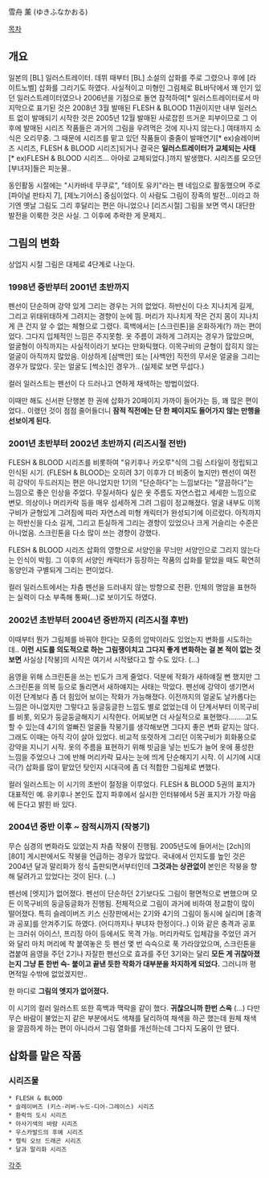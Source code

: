 雪舟 薰 (ゆきふなかおる)


[[목차]]


== 개요 ==
일본의 [BL] 일러스트레이터.
데뷔 때부터 [BL] 소설의 삽화를 주로 그렸으나 후에 [라이트노벨] 삽화를 그리기도 하였다.
사실적이고 미형인 그림체로 BL바닥에서 꽤 인기 있던 일러스트레이터였으나 2006년을 기점으로 돌연 잠적하여[* 일러스트레이터로서 마지막으로 표기된 것은 2008년 3월 발매된 FLESH & BLOOD 11권이지만 내부 일러스트 없이 발매되기 시작한 것은 2005년 12월 발매된 사로잡힌 뜨거운 피부이므로 그 이후에 발매된 시리즈 작품들은 과거의 그림을 우려먹은 것에 지나지 않는다.] 여태까지 소식은 오리무중. 그 때문에 시리즈를 맡고 있던 작품들이 줄줄이 발매연기[* ex)슬레이버즈 시리즈, FLESH & BLOOD 시리즈]되거나 결국은 '''일러스트레이터가 교체되는 사태'''[* ex)FLESH & BLOOD 시리즈... 아야로 교체되었다.]까지 발생했다. 시리즈를 모으던 [부녀자]들은 피눈물..

동인활동 시절에는 "시카바네 무쿠로", "테이토 유키"라는 펜 네임으로 활동했으며 주로 [파이널 판타지 7], [제노기어스] 중심이었다. 이 사람도 그림이 장족의 발전...이라고 하기엔 옛날 그림도 그리 후달리는 편은 아니었으나 [리즈시절] 그림을 보면 역시 대단한 발전을 이룩한 것은 사실. 그 이후에 추락한 게 문제지..


== 그림의 변화 ==
상업지 시절 그림은 대체로 4단계로 나눈다.

=== 1998년 중반부터 2001년 초반까지 ===
펜선이 단순하며 강약 있게 그리는 경우는 거의 없었다. 하반신이 다소 지나치게 길게, 그리고 위태위태하게 그려지는 경향이 눈에 띔. 머리가 지나치게 작은 건지 몸이 지나치게 큰 건지 알 수 없는 체형으로 그렸다. 흑백에서는 [스크린톤]을 온화하게(?) 까는 편이었다. 그다지 입체적인 느낌은 주지못함.
옷 주름이 과하게 그려지는 경우가 많았으며, 얼굴형이 아직까지는 사실적이라기 보다는 만화틱했다. 이목구비의 균형이 잡히지 않는 얼굴이 아직까지 많았음.
이상하게 [삼백안] 또는 [사백안] 직전의 무서운 얼굴을 그리는 경우가 많았다. 웃는 얼굴도 [썩소]인 경우가.. (실제로 보면 무섭다.)

컬러 일러스트는 펜선이 다 드러나고 연하게 채색하는 방법이었다.

이때만 해도 신서판 단행본 한 권에 삽화가 20페이지 가까이 들어가는 등, 꽤 많은 편이었다.. 이랬던 것이 점점 줄어들더니 '''잠적 직전에는 단 한 페이지도 들어가지 않는 만행을 선보이게 된다.'''


=== 2001년 초반부터 2002년 초반까지  (리즈시절 전반) ===
FLESH & BLOOD 시리즈를 비롯하여 "유키후나 카오루"식의 그림 스타일이 정립되고 인식된 시기. (FLESH & BLOOD는 오히려 3기 이후가 더 비중이 높지만) 펜선이 여전히 강약이 두드러지는 편은 아니었지만 1기의 "단순하다"는 느낌보다는 "깔끔하다"는 느낌으로 좋은 인상을 주었다. 무질서하다 싶은 옷 주름도 자연스럽고 세세한 느낌으로 변모. 의상이나 머리카락 등을 매우 섬세하게 그려 그림이 정교해졌다.
얼굴 내부도 이목구비가 균형있게 그려짐에 따라 자연스레 미형 캐릭터가 완성되기에 이르렀다. 아직까지는 하반신을 다소 길게, 그리고 튼실하게 그리는 경향이 있었으나 크게 거슬리는 수준은 아니었음.
스크린톤을 다소 많이 쓰는 경향이 강했다.

FLESH & BLOOD 시리즈 삽화의 영향으로 서양인을 무늬만 서양인으로 그리지 않는다는 인식이 박힘. 그 이후의 서양인 캐릭터가 등장하는 작품의 삽화를 맡았을 때도 확연히 동양인과 구별되게 그리는 편이었다.

컬러 일러스트에서는 차츰 펜선을 드러내지 않는 방향으로 전환. 인체의 명암을 표현하는 실력이 다소 부족해 통짜(...)로 보이기도 하였다.


=== 2002년 초반부터 2004년 중반까지 (리즈시절 후반) ===
이때부터 뭔가 그림체를 바꿔야 한다는 모종의 압박이라도 있었는지 변화를 시도하는데.. '''이런 시도를 의도적으로 하는 그림쟁이치고 그다지 좋게 변화하는 걸 본 적이 없는 것보면''' 사실상 [작붕]의 시작은 여기서 시작됐다고 할 수도 있다. (...)

음영을 위해 스크린톤을 쓰는 빈도가 크게 줄었다. 덕분에 작화가 새하얘질 뻔 했지만 그 스크린톤을 의복 등으로 돌리면서 새하얘지는 사태는 막았다. 펜선에 강약이 생기면서 이전 단계보다 좀 더 힘있어 보이는 작화가 가능해졌다.
이전까지의 얼굴도 날카롭다는 느낌은 아니었지만 그렇다고 둥글둥글한 느낌도 별로 없었는데 이 단계서부터 이목구비를 비롯, 외모가 둥글둥글해지기 시작한다. 어찌보면 더 사실적으로 표현했다........고도 할 수 있는데 4기의 얼빠진 얼굴들 작붕기를 생각해보면 그다지 좋은 변화 같지는 않다. 그래도 이때는 아직 각이 살아 있었다. 비교적 또렷하게 그리던 이목구비가 회화풍으로 강약을 지니기 시작.
옷의 주름을 표현하기 위해 빗금을 넣는 빈도가 늘어 옷에 풍성한 느낌을 주었으나 그에 반해 머리카락 묘사는 눈에 띄게 단순해지기 시작. 이 시기에 시대극(?) 삽화를 많이 맡았던 탓인지 시대극에 좀 더 적합한 그림체로 변했다.

컬러 일러스트는 이 시기의 초반이 절정을 이루었다. FLESH & BLOOD 5권의 표지가 대표적인 예.
유키후나 본인도 잡지 파후에서 실시한 인터뷰에서 5권 표지가 가장 마음에 든다고 밝힌 바 있다.


=== 2004년 중반 이후 ~ 잠적시까지 (작붕기) ===
무슨 심경의 변화라도 있었는지 차츰 작붕이 진행됨.
2005년도에 들어서는 [2ch]의 [801] 게시판에서도 작붕을 언급하는 경우가 많았다.
국내에서 인지도를 높인 것은 2004년 달과 말리화가 정식 출판되면서부터인데 '''그것과는 상관없이''' 본인은 작붕을 향해 달려가고 있었다는 것이 된다. (...)

펜선에 [엣지]가 없어졌다. 펜선이 단순하던 2기보다도 그림이 평면적으로 변했으며 모든 이목구비의 둥글둥글화가 진행됨. 전체적으로 그림이 과거에 비하여 정교함이 많이 떨어졌다. 특히 슬레이버즈 키스 신장판에서는 2기와 4기의 그림이 동시에 실리며 [충격과 공포]를 안겨주기도 하였다. (어디까지나 부녀자 한정이다..) 이와 같은 충격과 공포는 크러쉬 아이스!, 프리징 아이 등에서도 목격 가능.
머리카락도 입체감을 주었던 과거와 달리 마치 머리에 착 붙여놓은 듯 펜선 몇 번 슥슥으로 푹 가라앉았으며, 스크린톤을 겹붙여 음영을 주던 2기나 자잘한 펜선으로 효과를 주던 3기와는 달리 '''모든 게 귀찮아졌는지 그냥 톤 한번 슥- 붙이고 끝낸 듯한 작화가 대부분을 차지하게 되었다.''' 그러니까 평면적일 수밖에 없었겠지만..

한 마디로 '''그림의 엣지가 없어졌다.'''

이 시기의 컬러 일러스트 또한 흑백과 맥락을 같이 했다. '''귀찮으니까 한번 스윽''' (...)
다만 무슨 바람이 불었는지 같은 부분에서도 색채를 달리하여 채색을 하곤 했는데 원체 채색을 깔끔하게 하는 편이 아니라서 그림 열화를 개선하는데 그다지 도움이 안 됐다.



== 삽화를 맡은 작품 ==
=== 시리즈물 ===
 * FLESH & BLOOD
 * 슬레이버즈 (키스-러버-누드-디어-그레이스) 시리즈
 * 환락의 도시 시리즈
 * 아사기색의 바람 시리즈
 * 우스카발드의 후예 시리즈
 * 렐릭 오브 드래곤 시리즈
 * 달과 말리화 시리즈



[[각주]]
